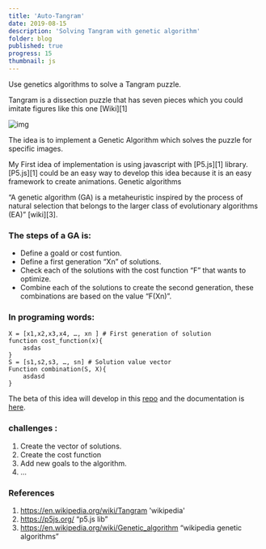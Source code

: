 ```yaml
---
title: 'Auto-Tangram'
date: 2019-08-15
description: 'Solving Tangram with genetic algorithm'
folder: blog
published: true
progress: 15
thumbnail: js
---
```


Use genetics algorithms to solve a Tangram puzzle.

Tangram is a dissection puzzle that has seven pieces which you could imitate figures like this one [Wiki][1]

![img](Tangram-4.jpg)

The idea is to implement a Genetic Algorithm which solves the puzzle for specific images.

My First idea of implementation is using javascript with [P5.js][1] library. [P5.js][1] could be an easy way to develop this idea because it is an easy framework to create animations.
Genetic algorithms

“A genetic algorithm (GA) is a metaheuristic inspired by the process of natural selection that belongs to the larger class of evolutionary algorithms (EA)” [wiki][3].

### The steps of a GA is:

- Define a goald or cost funtion.
- Define a first generation “Xn” of solutions.
- Check each of the solutions with the cost function “F” that wants to optimize.
- Combine each of the solutions to create the second generation, these combinations are based on the value “F(Xn)”.

### In programing words:

```
X = [x1,x2,x3,x4, …, xn ] # First generation of solution
function cost_function(x){
	asdas
}
S = [s1,s2,s3, …, sn] # Solution value vector
Function combination(S, X){
	asdasd
}
```

The beta of this idea will develop in this [repo](https://github.com/jadry92) and the documentation is [here]().

### challenges :

1. Create the vector of solutions.
2. Create the cost function
3. Add new goals to the algorithm.
4. ...

### References

1. https://en.wikipedia.org/wiki/Tangram 'wikipedia'
2. https://p5js.org/ “p5.js lib”
3. https://en.wikipedia.org/wiki/Genetic_algorithm “wikipedia genetic algorithms”
